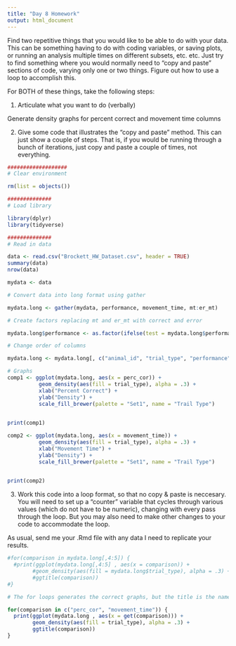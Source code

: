 ```yaml
---
title: "Day 8 Homework"
output: html_document
---
```


Find two repetitive things that you would like to be able to do with your data.  This can be something having to do with coding variables, or saving plots, or running an analysis multiple times on different subsets, etc. etc.  Just try to find something where you would normally need to "copy and paste" sections of code, varying only one or two things.  Figure out how to use a loop to accomplish this.  

For BOTH of these things, take the following steps:

1. Articulate what you want to do (verbally)

Generate density graphs for percent correct and movement time columns

2. Give some code that illustrates the "copy and paste" method.  This can just show a couple of steps.  That is, if you would be running through a bunch of iterations, just copy and paste a couple of times, not everything.

```r

###################
# Clear environment

rm(list = objects())

##############
# Load library

library(dplyr)
library(tidyverse)

##############
# Read in data

data <- read.csv("Brockett_HW_Dataset.csv", header = TRUE)
summary(data)
nrow(data)

mydata <- data

# Convert data into long format using gather

mydata.long <- gather(mydata, performance, movement_time, mt:er_mt)

# Create factors replacing mt and er_mt with correct and error

mydata.long$performance <- as.factor(ifelse(test = mydata.long$performance == "mt", yes = "correct", no = "error"))

# Change order of columns

mydata.long <- mydata.long[, c("animal_id", "trial_type", "performance", "perc_cor", "movement_time")]

# Graphs
comp1 <- ggplot(mydata.long, aes(x = perc_cor)) + 
          geom_density(aes(fill = trial_type), alpha = .3) +
          xlab("Percent Correct") +
          ylab("Density") +
          scale_fill_brewer(palette = "Set1", name = "Trail Type") 
        

print(comp1)

comp2 <- ggplot(mydata.long, aes(x = movement_time)) + 
          geom_density(aes(fill = trial_type), alpha = .3) +
          xlab("Movement Time") +
          ylab("Density") +
          scale_fill_brewer(palette = "Set1", name = "Trail Type") 
        

print(comp2)


```


3. Work this code into a loop format, so that no copy & paste is neccesary.  You will need to set up a "counter" variable that cycles through various values (which do not have to be numeric), changing with every pass through the loop.  But you may also need to make other changes to your code to accommodate the loop.

As usual, send me your .Rmd file with any data I need to replicate your results.

```r

#for(comparison in mydata.long[,4:5]) {
  #print(ggplot(mydata.long[,4:5] , aes(x = comparison)) +
        #geom_density(aes(fill = mydata.long$trial_type), alpha = .3) +
        #ggtitle(comparison))
#}

# The for loops generates the correct graphs, but the title is the name of the first value not the column and it loses what dataframe I'm in unless I say mydata.long$trial_type in aesthetic

for(comparison in c("perc_cor", "movement_time")) {
  print(ggplot(mydata.long , aes(x = get(comparison))) +
        geom_density(aes(fill = trial_type), alpha = .3) +
        ggtitle(comparison))
}

```

